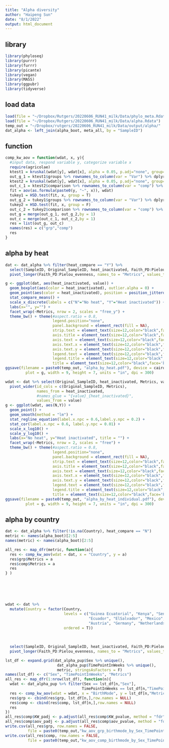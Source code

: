 ```yaml
---
title: "Alpha diversity"
author: "Haipeng Sun"
date: "8/1/2022"
output: html_document
---
```


## library
```r
library(phyloseq)
library(purrr)
library(furrr)
library(picante)
library(vegan)
library(MASS)
library(ggpubr)
library(tidyverse)
```

## load data
```r
load(file = "~/Dropbox/Rutgers/20220606_RUN41_milk/Data/phylo_meta.Rdata")
load(file = "~/Dropbox/Rutgers/20220606_RUN41_milk/Data/alpha.Rdata")
temp_out = "~/Dropbox/rutgers/20220606_RUN41_milk/Data/output/alpha/"
dat_alpha <- left_join(alpha_boot, meta_all, by = "SampleID")
```

## function
```r
comp_kw_aov = function(wdat, x, y){
  #input data, respond variable y, categorize variable x
  require(agricolae)
  ktest1 = kruskal(wdat[y], wdat[x], alpha = 0.05, p.adj="none", group=T, main = "wdat", console=FALSE)
  out_g_1 = ktest1$groups %>% rownames_to_column(var = "Var") %>% dplyr::select(Var, groups) %>% rename(KW_group = groups)
  ktest2 = kruskal(wdat[y], wdat[x], alpha = 0.05, p.adj="none", group=F, main = "wdat", console=FALSE)
  out_c_1 = ktest2$comparison %>% rownames_to_column(var = "comp") %>% dplyr::select(comp, pvalue) %>% rename(KW_pvalue = pvalue)
  fit = aov(as.formula(paste0(y, "~", x)), wdat)
  tukey1 = HSD.test(fit, x, group = T)
  out_g_2 = tukey1$groups %>% rownames_to_column(var = "Var") %>% dplyr::select(Var, groups) %>% rename(aov_group = groups)
  tukey2 = HSD.test(fit, x, group = F)
  out_c_2 = tukey2$comparison %>% rownames_to_column(var = "comp") %>% dplyr::select(comp, pvalue) %>% rename(aov_pvalue = pvalue)
  out_g = merge(out_g_1, out_g_2,by = 1)
  out_c = merge(out_c_1, out_c_2,by = 1)
  res = list(out_g, out_c)
  names(res) = c("grp","comp")
  res
}
```

## alpha by heat
```r
dat <- dat_alpha %>% filter(heat_compare == "Y") %>% 
  select(SampleID, Original_SampleID, heat_inactivated, Faith_PD:Pielou_evenness) %>% 
  pivot_longer(Faith_PD:Pielou_evenness, names_to = "Metrics", values_to = "value")

g <- ggplot(dat, aes(heat_inactivated, value)) + 
  geom_boxplot(aes(color = heat_inactivated), outlier.alpha = 0) + 
  geom_point(aes(color = heat_inactivated), position = position_jitterdodge()) + 
  stat_compare_means() + 
  scale_x_discrete(labels = c("N"="No heat", "Y"="Heat inactivated")) + 
  labs(x="", y="") + 
  facet_wrap(~Metrics, nrow = 2, scales = "free_y") +
  theme_bw() + theme(#aspect.ratio = 0.8,
                     legend.position="none",
                     panel.background = element_rect(fill = NA),
                     strip.text = element_text(size=12,color="black",face='bold'),
                     axis.title = element_text(size=12,color="black",face='bold'),
                     axis.text = element_text(size=12,color="black",face='bold'),
                     axis.text.x = element_text(size=12,color="black",face='bold',angle=0),
                     axis.text.y = element_text(size=12,color="black",face='bold'),
                     legend.text = element_text(size=12,color="black",face='bold'),
                     legend.title = element_text(size=12,color="black",face='bold'),
                     title = element_text(size=12,color="black",face='bold'))
ggsave(filename = paste0(temp_out, "alpha_by_heat.pdf"), device = cairo_pdf, 
         plot = g, width = 9, height = 7, units = "in", dpi = 300) 

wdat <- dat %>% select(Original_SampleID, heat_inactivated, Metrics, value) %>% 
  pivot_wider(id_cols = c(Original_SampleID, Metrics), 
              names_from = heat_inactivated, 
              #names_glue = "{value}_{heat_inactivated}",
              values_from = value)
g <- ggplot(wdat, aes(N,Y)) + 
  geom_point() + 
  geom_smooth(method = "lm") + 
  stat_regline_equation(label.x.npc = 0.6,label.y.npc = 0.2) + 
  stat_cor(label.x.npc = 0.6, label.y.npc = 0.01) + 
  scale_x_log10() + 
  scale_y_log10() +  
  labs(x="No heat", y="Heat inactivated", title = "") + 
  facet_wrap(~Metrics, nrow = 2, scales = "free") +
  theme_bw() + theme(#aspect.ratio = 0.8,
                     legend.position="none",
                     panel.background = element_rect(fill = NA),
                     strip.text = element_text(size=12,color="black",face='bold'),
                     axis.title = element_text(size=12,color="black",face='bold'),
                     axis.text = element_text(size=12,color="black",face='bold'),
                     axis.text.x = element_text(size=12,color="black",face='bold',angle=0),
                     axis.text.y = element_text(size=12,color="black",face='bold'),
                     legend.text = element_text(size=12,color="black",face='bold'),
                     legend.title = element_text(size=12,color="black",face='bold'),
                     title = element_text(size=12,color="black",face='bold'))  
ggsave(filename = paste0(temp_out, "alpha_by_heat_individual.pdf"), device = cairo_pdf, 
         plot = g, width = 9, height = 7, units = "in", dpi = 300) 
```

## alpha by country
```r
dat <- dat_alpha %>% filter(!is.na(Country), heat_compare == "N")
metric <- names(alpha_boot)[2:5]
names(metric) <- names(alpha_boot)[2:5]

all_res <- map_dfr(metric, function(a){
  res <- comp_kw_aov(wdat = dat, x = "Country", y = a)
  res$grp$Metrics = a
  res$comp$Metrics = a
  res
} )






wdat <- dat %>% 
  mutate(Country = factor(Country,
                          levels = c("Guinea Ecuatorial", "Kenya", "Senegal", "South Sudan", "Tanzania",
                                     "Ecuador", "ElSalvador", "Mexico", "Peru", "Puerto Rico", "United States",
                                     "Austria", "Germany", "Netherlands", "Norway", "Spain"),
                          ordered = T))  
  
  
  
  select(SampleID, Original_SampleID, heat_inactivated, Faith_PD:Pielou_evenness) %>% 
  pivot_longer(Faith_PD:Pielou_evenness, names_to = "Metrics", values_to = "value")

lst_df <- expand.grid(dat_alpha_pup$Sex %>% unique(), 
                       dat_alpha_pup$TimePointInWeeks %>% unique(), 
                       metric, stringsAsFactors = F)
names(lst_df) <- c("Sex", "TimePointInWeeks", "Metrics")
all_res <- map_dfr(1:nrow(lst_df), function(n){
  wdat <- dat_alpha_pup %>% filter(Sex == lst_df[n,"Sex"], 
                                  TimePointInWeeks == lst_df[n,"TimePointInWeeks"])
  res <- comp_kw_aov(wdat = wdat, x = "BirthMode", y = lst_df[n,"Metrics"])
  res$grp <- cbind(res$grp, lst_df[n,],row.names = NULL)
  res$comp <- cbind(res$comp, lst_df[n,],row.names = NULL)
  res
})
all_res$comp$KW_padj <- p.adjust(all_res$comp$KW_pvalue, method = "fdr")
all_res$comp$aov_padj <- p.adjust(all_res$comp$aov_pvalue, method = "fdr")
write.csv(all_res$grp, row.names = FALSE,
          file = paste0(temp_out,"kw_aov_grp_birthmode_by_Sex_TimePointInWeeks.csv"))
write.csv(all_res$comp, row.names = FALSE,
          file = paste0(temp_out,"kw_aov_comp_birthmode_by_Sex_TimePointInWeeks.csv"))




```





